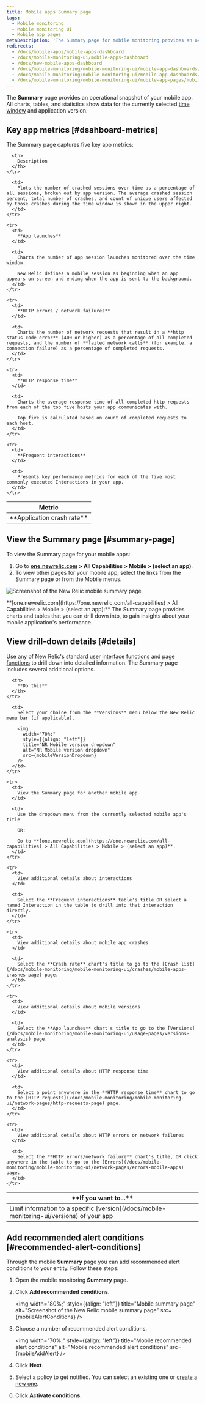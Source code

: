 ```yaml
---
title: Mobile apps Summary page
tags:
  - Mobile monitoring
  - Mobile monitoring UI
  - Mobile app pages
metaDescription: 'The Summary page for mobile monitoring provides an overview of HTTP requests, active users, interactions, errors or network failures, and recent events.'
redirects:
  - /docs/mobile-apps/mobile-apps-dashboard
  - /docs/mobile-monitoring-ui/mobile-apps-dashboard
  - /docs/new-mobile-apps-dashboard
  - /docs/mobile-monitoring/mobile-monitoring-ui/mobile-app-dashboards/mobile-apps-overview-dashboard
  - /docs/mobile-monitoring/mobile-monitoring-ui/mobile-app-dashboards/mobile-apps-overview-page
  - /docs/mobile-monitoring/mobile-monitoring-ui/mobile-app-pages/mobile-apps-overview-page
---
```







The **Summary** page provides an operational snapshot of your mobile app. All charts, tables, and statistics show data for the currently selected [time window](/docs/query-your-data/explore-query-data/dashboards/manage-your-dashboard/#dash-time-picker) and application version. 

## Key app metrics [#dsahboard-metrics]

The Summary page captures five key app metrics:

<table>
  <thead>
    <tr>
      <th width={200}>
        Metric
      </th>

      <th>
        Description
      </th>
    </tr>
  </thead>

  <tbody>
    <tr>
      <td>
        **Application crash rate**
      </td>

      <td>
        Plots the number of crashed sessions over time as a percentage of all sessions, broken out by app version. The average crashed session percent, total number of crashes, and count of unique users affected by those crashes during the time window is shown in the upper right.
      </td>
    </tr>

    <tr>
      <td>
        **App launches**
      </td>

      <td>
        Charts the number of app session launches monitored over the time window.

        New Relic defines a mobile session as beginning when an app appears on screen and ending when the app is sent to the background.
      </td>
    </tr>

    <tr>
      <td>
        **HTTP errors / network failures**
      </td>

      <td>
        Charts the number of network requests that result in a **http status code error** (400 or higher) as a percentage of all completed requests, and the number of **failed network calls** (for example, a connection failure) as a percentage of completed requests.
      </td>
    </tr>

    <tr>
      <td>
        **HTTP response time**
      </td>

      <td>
        Charts the average response time of all completed http requests from each of the top five hosts your app communicates with.

        Top five is calculated based on count of completed requests to each host.
      </td>
    </tr>

    <tr>
      <td>
        **Frequent interactions**
      </td>

      <td>
        Presents key performance metrics for each of the five most commonly executed Interactions in your app.
      </td>
    </tr>
  </tbody>
</table>

## View the Summary page [#summary-page]

To view the Summary page for your mobile apps:

1. Go to **[one.newrelic.com](https://one.newrelic.com/all-capabilities) > All Capabilities > Mobile > (select an app)**.
2. To view other pages for your mobile app, select the links from the Summary page or from the Mobile menus.

<img
  title="Mobile summary"
  alt="Screenshot of the New Relic mobile summary page"
  src={mobileMobileSummary}
/>

<figcaption>
  **[one.newrelic.com](https://one.newrelic.com/all-capabilities) > All Capabilities > Mobile > (select an app):** The Summary page provides charts and tables that you can drill down into, to gain insights about your mobile application's performance.
</figcaption>

## View drill-down details [#details]

Use any of New Relic's standard [user interface functions](/docs/accounts-partnerships/education/getting-started-new-relic/new-relic-user-interface) and [page functions](/docs/data-analysis/user-interface-functions/standard-page-functions) to drill down into detailed information. The Summary page includes several additional options.

<table>
  <thead>
    <tr>
      <th width={200}>
        **If you want to...**
      </th>

      <th>
        **Do this**
      </th>
    </tr>
  </thead>

  <tbody>
    <tr>
      <td>
        Limit information to a specific [version](/docs/mobile-monitoring-ui/versions) of your app
      </td>

      <td>
        Select your choice from the **Versions** menu below the New Relic menu bar (if applicable).

        <img
          width="70%;"
          style={{align: "left"}}
          title="NR Mobile version dropdown"
          alt="NR Mobile version dropdown"
          src={mobileVersionDropdown}
        />
      </td>
    </tr>

    <tr>
      <td>
        View the Summary page for another mobile app
      </td>

      <td>
        Use the dropdown menu from the currently selected mobile app's title

        OR:

        Go to **[one.newrelic.com](https://one.newrelic.com/all-capabilities) > All Capabilities > Mobile > (select an app)**.
      </td>
    </tr>

    <tr>
      <td>
        View additional details about interactions
      </td>

      <td>
        Select the **Frequent interactions** table's title OR select a named Interaction in the table to drill into that interaction directly.
      </td>
    </tr>

    <tr>
      <td>
        View additional details about mobile app crashes
      </td>

      <td>
        Select the **Crash rate** chart's title to go to the [Crash list](/docs/mobile-monitoring/mobile-monitoring-ui/crashes/mobile-apps-crashes-page) page.
      </td>
    </tr>

    <tr>
      <td>
        View additional details about mobile versions
      </td>

      <td>
        Select the **App launches** chart's title to go to the [Versions](/docs/mobile-monitoring/mobile-monitoring-ui/usage-pages/versions-analysis) page.
      </td>
    </tr>

    <tr>
      <td>
        View additional details about HTTP response time
      </td>

      <td>
        Select a point anywhere in the **HTTP response time** chart to go to the [HTTP requests](/docs/mobile-monitoring/mobile-monitoring-ui/network-pages/http-requests-page) page.
      </td>
    </tr>

    <tr>
      <td>
        View additional details about HTTP errors or network failures
      </td>

      <td>
        Select the **HTTP errors/network failure** chart's title, OR click anywhere in the table to go to the [Errors](/docs/mobile-monitoring/mobile-monitoring-ui/network-pages/errors-mobile-apps) page.
      </td>
    </tr>
  </tbody>
</table>

## Add recommended alert conditions [#recommended-alert-conditions]

Through the mobile **Summary** page you can add recommended alert conditions to your entity. Follow these steps:

1. Open the mobile monitoring **Summary** page.

2. Click **Add recommended conditions**.

    <img
      width="80%;"
      style={{align: "left"}}
      title="Mobile summary page"
      alt="Screenshot of the New Relic mobile summary page"
      src={mobileAlertConditions}
    />


3. Choose a number of recommended alert conditions.

    <img
      width="70%;"
      style={{align: "left"}}
      title="Mobile recommended alert conditions"
      alt="Mobile recommended alert conditions"
      src={mobileAddAlert}
    />

4. Click **Next**.

5. Select a policy to get notified. You can select an existing one or [create a new one](/docs/alerts-applied-intelligence/new-relic-alerts/alert-policies/create-edit-or-find-alert-policy/#alert-policy-name).

6. Click **Activate conditions**.

